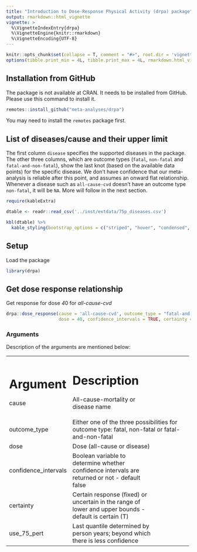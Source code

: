 ```yaml
---
title: "Introduction to Dose-Response Physical Activity (drpa) package"
output: rmarkdown::html_vignette
vignette: >
  %\VignetteIndexEntry{drpa}
  %\VignetteEngine{knitr::rmarkdown}
  %\VignetteEncoding{UTF-8}
---
```


```r
knitr::opts_chunk$set(collapse = T, comment = "#>", root.dir = 'vignettes')
options(tibble.print_min = 4L, tibble.print_max = 4L, rmarkdown.html_vignette.check_title = FALSE)
```

## Installation from GitHub

The package is not available at CRAN. It needs to be installed from GitHub. Please use this command to install it.

```r
remotes::install_github("meta-analyses/drpa")
```

You may need to install the `remotes` package first.

## List of diseases/cause and their upper limit

The first column `disease` specifies the supported diseases in the package. The other three columns, which are outcome types (`fatal`, `non-fatal` and `fatal-and-non-fatal`), show the last knot (based on the available data points) for the specific disease. We don't have confidence that our meta-analysis is reliable after this point, and assumes an onward flat relationship. Whenever a disease such as `all-cause-cvd` doesn't have an outcome type `non-fatal`, it will be `NA`. More will follow in the next section.

```r

require(kableExtra)

dtable <- readr::read_csv('../inst/extdata/75p_diseases.csv')

kbl(dtable) %>%
  kable_styling(bootstrap_options = c("striped", "hover", "condensed", "responsive"))

```

## Setup

Load the package

```r
library(drpa)
```

## Get dose response relationship

Get response for dose *4*0 for *all-cause-cvd*

```r

drpa::dose_response(cause = 'all-cause-cvd', outcome_type = "fatal-and-non-fatal", 
                    dose = 40, confidence_intervals = TRUE, certainty = TRUE)


```

### Arguments

Description of the arguments are mentioned below:

+----------------------+-------------------------------------------------------------------------------------------------------+
| Argument             | Description                                                                                           |
+======================+=======================================================================================================+
| cause                | All-cause-mortality or disease name                                                                   |
+----------------------+-------------------------------------------------------------------------------------------------------+
| outcome_type         | Either one of the three possibilities for outcome type: fatal, non-fatal or fatal-and-non-fatal                                                               |
+----------------------+-------------------------------------------------------------------------------------------------------+
| dose                 | Dose (all-cause or disease)                                                                           |
+----------------------+-------------------------------------------------------------------------------------------------------+
| confidence_intervals | Boolean variable to determine whether confidence intervals are returned or not - default false        |
+----------------------+-------------------------------------------------------------------------------------------------------+
| certainty            | Certain response (fixed) or uncertain in the range of lower and upper bounds - default is certain (T) |
+----------------------+-------------------------------------------------------------------------------------------------------+
| use_75_pert          | Last quantile determined by person years; beyond which there is less confidence                       |
+----------------------+-------------------------------------------------------------------------------------------------------+
